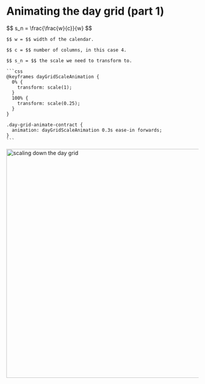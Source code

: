 
# Animating the day grid (part 1)

<Row>
  <Column>
    $$
      s_n = \frac{\frac{w}{c}}{w}
    $$

    $$ w = $$ width of the calendar.
    
    $$ c = $$ number of columns, in this case 4.
    
    $$ s_n = $$ the scale we need to transform to.

    ```css
    @keyframes dayGridScaleAnimation {
      0% {
        transform: scale(1);
      }
      100% {
        transform: scale(0.25);
      }
    }

    .day-grid-animate-contract {
      animation: dayGridScaleAnimation 0.3s ease-in forwards;
    }
    ```
  </Column>
  <Column>
    <img src={scaleDownDayGrid} width="600" alt="scaling down the day grid" />
  </Column>
</Row>
